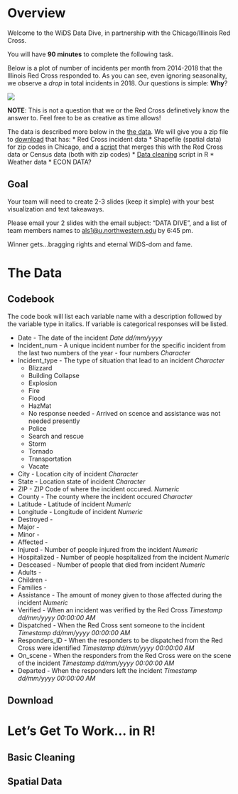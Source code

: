 
# Overview

Welcome to the WiDS Data Dive, in partnership with the Chicago/Illinois Red Cross.

You will have **90 minutes** to complete the following task. 

Below is a plot of number of incidents per month from 2014-2018 that the Illinois Red Cross responded to. As you can see, even ignoring seasonality, we observe a *drop* in total incidents in 2018. Our questions is simple: **Why**?

![](motivating_plot.png)

**NOTE**: This is not a question that we or the Red Cross definetively know the answer to. Feel free to be as creative as time allows!

The data is described more below in the [the data](#the-data). We will give you a zip file to [download](#download) that has: 
* Red Cross incident data
* Shapefile (spatial data) for zip codes in Chicago, and a [script](#spatial-data) that merges this with the Red Cross data or Census data (both with zip codes)
* [Data cleaning](#basic-cleaning) script in R
* Weather data
* ECON DATA?


## Goal
Your team will need to create 2-3 slides (keep it simple) with your best visualization and text takeaways. 

Please email your 2 slides with the email subject: "DATA DIVE", and a list of team members names to <als1@u.northwestern.edu> by 6:45 pm. 

Winner gets...bragging rights and eternal WiDS-dom and fame. 


# The Data

## Codebook
The code book will list each variable name with a description followed by the variable type in italics. If variable is categorical responses will be listed.

  * Date - The date of the incident *Date dd/mm/yyyy*
  * Incident_num - A unique incident number for the specific incident from the last two numbers of the year - four numbers *Character*
  * Incident_type - The type of situation that lead to an incident *Character*
      + Blizzard
      + Building Collapse
      + Explosion
      + Fire
      + Flood
      + HazMat
      + No response needed - Arrived on scence and assistance was not needed presently
      + Police
      + Search and rescue 
      + Storm
      + Tornado
      + Transportation
      + Vacate
  * City - Location city of incident *Character*
  * State - Location state of incident *Character*
  * ZIP - ZIP Code of where the incident occured. *Numeric*
  * County - The county where the incident occured *Character*
  * Latitude - Latitude of incident *Numeric*
  * Longitude - Longitude of incident *Numeric*
  * Destroyed - 
  * Major - 
  * Minor - 
  * Affected - 
  * Injured - Number of people injured from the incident *Numeric*
  * Hospitalized - Number of people hospitalized from the incident *Numeric*
  * Desceased - Number of people that died from incident *Numeric*
  * Adults - 
  * Children - 
  * Families - 
  * Assistance - The amount of money given to those affected during the incident *Numeric* 
  * Verified - When an incident was verified by the Red Cross *Timestamp dd/mm/yyyy 00:00:00 AM*
  * Dispatched - When the Red Cross sent someone to the incident *Timestamp dd/mm/yyyy 00:00:00 AM*
  * Responders_ID - When the responders to be dispatched from the Red Cross were identified *Timestamp dd/mm/yyyy 00:00:00 AM*
  * On_scene - When the responders from the Red Cross were on the scene of the incident *Timestamp dd/mm/yyyy 00:00:00 AM*
  * Departed - When the responders left the incident *Timestamp dd/mm/yyyy 00:00:00 AM*

## Download




# Let's Get To Work... in R!

## Basic Cleaning

## Spatial Data 
